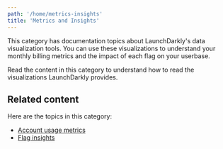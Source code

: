 ```yaml
---
path: '/home/metrics-insights'
title: 'Metrics and Insights'
---
```


This category has documentation topics about LaunchDarkly's data visualization tools. You can use these visualizations to understand your monthly billing metrics and the impact of each flag on your userbase.

Read the content in this category to understand how to read the visualizations LaunchDarkly provides.

## Related content

Here are the topics in this category:

- [Account usage metrics](./usage-metrics)
- [Flag insights](./flag-insights)
